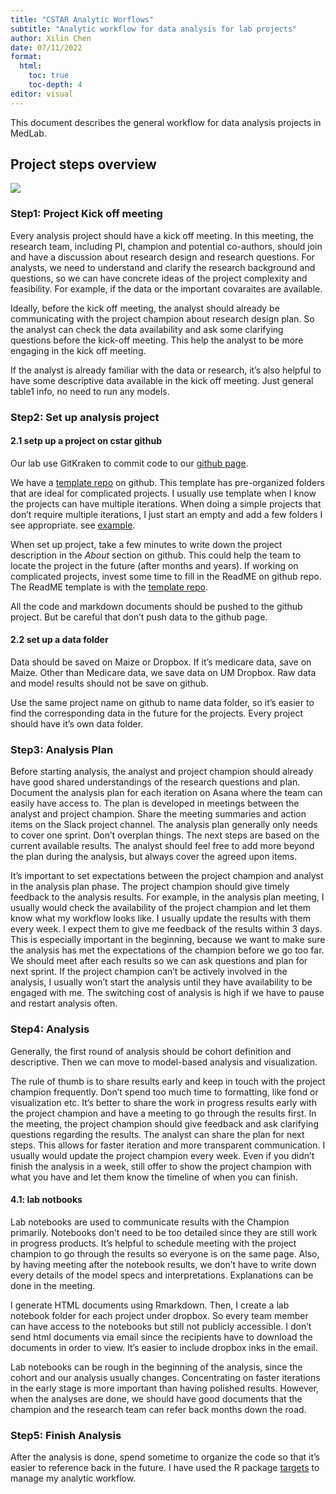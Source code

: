```yaml
---
title: "CSTAR Analytic Worflows"
subtitle: "Analytic workflow for data analysis for lab projects" 
author: Xilin Chen
date: 07/11/2022
format:
  html:
    toc: true
    toc-depth: 4
editor: visual
---
```


This document describes the general workflow for data analysis projects in MedLab.

## Project steps overview

![](workflow_diagram.png)

### Step1: Project Kick off meeting

Every analysis project should have a kick off meeting. In this meeting, the research team, including PI, champion and potential co-authors, should join and have a discussion about research design and research questions. For analysts, we need to understand and clarify the research background and questions, so we can have concrete ideas of the project complexity and feasibility. For example, if the data or the important covaraites are available.

Ideally, before the kick off meeting, the analyst should already be communicating with the project champion about research design plan. So the analyst can check the data availability and ask some clarifying questions before the kick-off meeting. This help the analyst to be more engaging in the kick off meeting.

If the analyst is already familiar with the data or research, it's also helpful to have some descriptive data available in the kick off meeting. Just general table1 info, no need to run any models.

### Step2: Set up analysis project

#### 2.1 setp up a project on cstar github

Our lab use GitKraken to commit code to our [github page](https://github.com/UMCSTaR).

We have a [template repo](https://github.com/UMCSTaR/repo-template) on github. This template has pre-organized folders that are ideal for complicated projects. I usually use template when I know the projects can have multiple iterations. When doing a simple projects that don't require multiple iterations, I just start an empty and add a few folders I see appropriate. see [example](https://github.com/UMCSTaR/SIMPL_Tenwek).

When set up project, take a few minutes to write down the project description in the *About* section on github. This could help the team to locate the project in the future (after months and years). If working on complicated projects, invest some time to fill in the ReadME on github repo. The ReadME template is with the [template repo](https://github.com/UMCSTaR/repo-template).

All the code and markdown documents should be pushed to the github project. But be careful that don't push data to the github page.

#### 2.2 set up a data folder

Data should be saved on Maize or Dropbox. If it's medicare data, save on Maize. Other than Medicare data, we save data on UM Dropbox. Raw data and model results should not be save on github.

Use the same project name on github to name data folder, so it's easier to find the corresponding data in the future for the projects. Every project should have it's own data folder.

### Step3: Analysis Plan

Before starting analysis, the analyst and project champion should already have good shared understandings of the research questions and plan. Document the analysis plan for each iteration on Asana where the team can easily have access to. The plan is developed in meetings between the analyst and project champion. Share the meeting summaries and action items on the Slack project channel. The analysis plan generally only needs to cover one sprint. Don't overplan things. The next steps are based on the current available results. The analyst should feel free to add more beyond the plan during the analysis, but always cover the agreed upon items.

It's important to set expectations between the project champion and analyst in the analysis plan phase. The project champion should give timely feedback to the analysis results. For example, in the analysis plan meeting, I usually would check the availability of the project champion and let them know what my workflow looks like. I usually update the results with them every week. I expect them to give me feedback of the results within 3 days. This is especially important in the beginning, because we want to make sure the analysis has met the expectations of the champion before we go too far. We should meet after each results so we can ask questions and plan for next sprint. If the project champion can't be actively involved in the analysis, I usually won't start the analysis until they have availability to be engaged with me. The switching cost of analysis is high if we have to pause and restart analysis often.

### Step4: Analysis

Generally, the first round of analysis should be cohort definition and descriptive. Then we can move to model-based analysis and visualization.

The rule of thumb is to share results early and keep in touch with the project champion frequently. Don't spend too much time to formatting, like fond or visualization etc. It's better to share the work in progress results early with the project champion and have a meeting to go through the results first. In the meeting, the project champion should give feedback and ask clarifying questions regarding the results. The analyst can share the plan for next steps. This allows for faster iteration and more transparent communication. I usually would update the project champion every week. Even if you didn't finish the analysis in a week, still offer to show the project champion with what you have and let them know the timeline of when you can finish.

#### 4.1: lab notbooks

Lab notebooks are used to communicate results with the Champion primarily. Notebooks don't need to be too detailed since they are still work in progress products. It's helpful to schedule meeting with the project champion to go through the results so everyone is on the same page. Also, by having meeting after the notebook results, we don't have to write down every details of the model specs and interpretations. Explanations can be done in the meeting.

I generate HTML documents using Rmarkdown. Then, I create a lab notebook folder for each project under dropbox. So every team member can have access to the notebooks but still not publicly accessible. I don't send html documents via email since the recipients have to download the documents in order to view. It's easier to include dropbox inks in the email.

Lab notebooks can be rough in the beginning of the analysis, since the cohort and our analysis usually changes. Concentrating on faster iterations in the early stage is more important than having polished results. However, when the analyses are done, we should have good documents that the champion and the research team can refer back months down the road.

### Step5: Finish Analysis

After the analysis is done, spend sometime to organize the code so that it's easier to reference back in the future. I have used the R package [targets](https://cran.r-project.org/web/packages/targets/index.html) to manage my analytic workflow.
